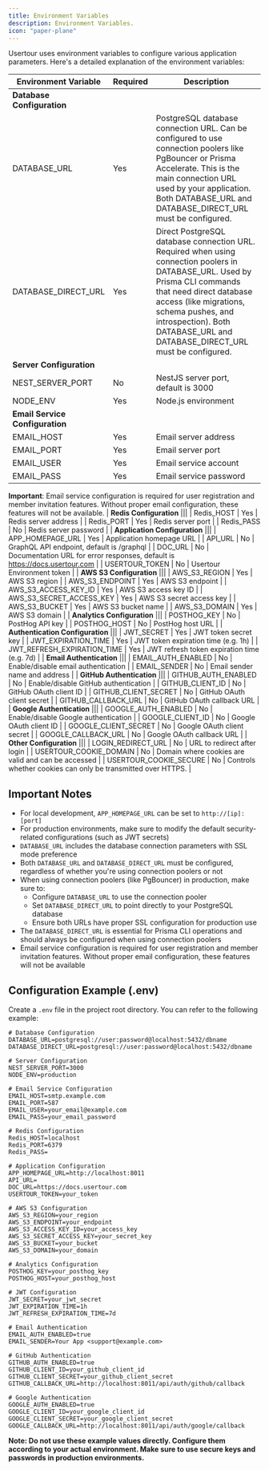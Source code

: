 ```yaml
---
title: Environment Variables
description: Environment Variables.
icon: "paper-plane"
---
```


Usertour uses environment variables to configure various application parameters. Here's a detailed explanation of the environment variables:

| Environment Variable | Required | Description |
|---------------------|----------|-------------|
| **Database Configuration** |||
| DATABASE_URL | Yes | PostgreSQL database connection URL. Can be configured to use connection poolers like PgBouncer or Prisma Accelerate. This is the main connection URL used by your application. Both DATABASE_URL and DATABASE_DIRECT_URL must be configured. |
| DATABASE_DIRECT_URL | Yes | Direct PostgreSQL database connection URL. Required when using connection poolers in DATABASE_URL. Used by Prisma CLI commands that need direct database access (like migrations, schema pushes, and introspection). Both DATABASE_URL and DATABASE_DIRECT_URL must be configured. |
| **Server Configuration** |||
| NEST_SERVER_PORT | No | NestJS server port, default is 3000 |
| NODE_ENV | Yes | Node.js environment |
| **Email Service Configuration** |||
| EMAIL_HOST | Yes | Email server address |
| EMAIL_PORT | Yes | Email server port |
| EMAIL_USER | Yes | Email service account |
| EMAIL_PASS | Yes | Email service password |
**Important**: Email service configuration is required for user registration and member invitation features. Without proper email configuration, these features will not be available. 
| **Redis Configuration** |||
| Redis_HOST | Yes | Redis server address |
| Redis_PORT | Yes | Redis server port |
| Redis_PASS | No | Redis server password |
| **Application Configuration** |||
| APP_HOMEPAGE_URL | Yes | Application homepage URL |
| API_URL | No | GraphQL API endpoint, default is /graphql |
| DOC_URL | No | Documentation URL for error responses, default is https://docs.usertour.com |
| USERTOUR_TOKEN | No | Usertour Environment token |
| **AWS S3 Configuration** |||
| AWS_S3_REGION | Yes | AWS S3 region |
| AWS_S3_ENDPOINT | Yes | AWS S3 endpoint |
| AWS_S3_ACCESS_KEY_ID | Yes | AWS S3 access key ID |
| AWS_S3_SECRET_ACCESS_KEY | Yes | AWS S3 secret access key |
| AWS_S3_BUCKET | Yes | AWS S3 bucket name |
| AWS_S3_DOMAIN | Yes | AWS S3 domain |
| **Analytics Configuration** |||
| POSTHOG_KEY | No | PostHog API key |
| POSTHOG_HOST | No | PostHog host URL |
| **Authentication Configuration** |||
| JWT_SECRET | Yes | JWT token secret key |
| JWT_EXPIRATION_TIME | Yes | JWT token expiration time (e.g. 1h) |
| JWT_REFRESH_EXPIRATION_TIME | Yes | JWT refresh token expiration time (e.g. 7d) |
| **Email Authentication** |||
| EMAIL_AUTH_ENABLED | No | Enable/disable email authentication |
| EMAIL_SENDER | No | Email sender name and address |
| **GitHub Authentication** |||
| GITHUB_AUTH_ENABLED | No | Enable/disable GitHub authentication |
| GITHUB_CLIENT_ID | No | GitHub OAuth client ID |
| GITHUB_CLIENT_SECRET | No | GitHub OAuth client secret |
| GITHUB_CALLBACK_URL | No | GitHub OAuth callback URL |
| **Google Authentication** |||
| GOOGLE_AUTH_ENABLED | No | Enable/disable Google authentication |
| GOOGLE_CLIENT_ID | No | Google OAuth client ID |
| GOOGLE_CLIENT_SECRET | No | Google OAuth client secret |
| GOOGLE_CALLBACK_URL | No | Google OAuth callback URL |
| **Other Configuration** |||
| LOGIN_REDIRECT_URL | No | URL to redirect after login |
| USERTOUR_COOKIE_DOMAIN | No | Domain where cookies are valid and can be accessed |
| USERTOUR_COOKIE_SECURE | No | Controls whether cookies can only be transmitted over HTTPS.   |


## Important Notes

- For local development, ```APP_HOMEPAGE_URL``` can be set to `http://[ip]:[port]`
- For production environments, make sure to modify the default security-related configurations (such as JWT secrets)
- ```DATABASE_URL``` includes the database connection parameters with SSL mode preference
- Both ```DATABASE_URL``` and ```DATABASE_DIRECT_URL``` must be configured, regardless of whether you're using connection poolers or not
- When using connection poolers (like PgBouncer) in production, make sure to:
  - Configure ```DATABASE_URL``` to use the connection pooler
  - Set ```DATABASE_DIRECT_URL``` to point directly to your PostgreSQL database
  - Ensure both URLs have proper SSL configuration for production use
- The ```DATABASE_DIRECT_URL``` is essential for Prisma CLI operations and should always be configured when using connection poolers
- Email service configuration is required for user registration and member invitation features. Without proper email configuration, these features will not be available

## Configuration Example (.env)

Create a `.env` file in the project root directory. You can refer to the following example:

```env
# Database Configuration
DATABASE_URL=postgresql://user:password@localhost:5432/dbname
DATABASE_DIRECT_URL=postgresql://user:password@localhost:5432/dbname

# Server Configuration
NEST_SERVER_PORT=3000
NODE_ENV=production

# Email Service Configuration
EMAIL_HOST=smtp.example.com
EMAIL_PORT=587
EMAIL_USER=your_email@example.com
EMAIL_PASS=your_email_password

# Redis Configuration
Redis_HOST=localhost
Redis_PORT=6379
Redis_PASS=

# Application Configuration
APP_HOMEPAGE_URL=http://localhost:8011
API_URL=
DOC_URL=https://docs.usertour.com
USERTOUR_TOKEN=your_token

# AWS S3 Configuration
AWS_S3_REGION=your_region
AWS_S3_ENDPOINT=your_endpoint
AWS_S3_ACCESS_KEY_ID=your_access_key
AWS_S3_SECRET_ACCESS_KEY=your_secret_key
AWS_S3_BUCKET=your_bucket
AWS_S3_DOMAIN=your_domain

# Analytics Configuration
POSTHOG_KEY=your_posthog_key
POSTHOG_HOST=your_posthog_host

# JWT Configuration
JWT_SECRET=your_jwt_secret
JWT_EXPIRATION_TIME=1h
JWT_REFRESH_EXPIRATION_TIME=7d

# Email Authentication
EMAIL_AUTH_ENABLED=true
EMAIL_SENDER=Your App <support@example.com>

# GitHub Authentication
GITHUB_AUTH_ENABLED=true
GITHUB_CLIENT_ID=your_github_client_id
GITHUB_CLIENT_SECRET=your_github_client_secret
GITHUB_CALLBACK_URL=http://localhost:8011/api/auth/github/callback

# Google Authentication
GOOGLE_AUTH_ENABLED=true
GOOGLE_CLIENT_ID=your_google_client_id
GOOGLE_CLIENT_SECRET=your_google_client_secret
GOOGLE_CALLBACK_URL=http://localhost:8011/api/auth/google/callback
```

**Note: Do not use these example values directly. Configure them according to your actual environment. Make sure to use secure keys and passwords in production environments.**